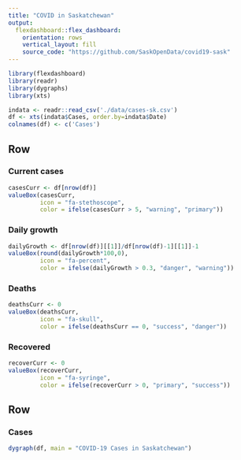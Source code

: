 ```yaml
---
title: "COVID in Saskatchewan"
output: 
  flexdashboard::flex_dashboard:
    orientation: rows
    vertical_layout: fill
    source_code: "https://github.com/SaskOpenData/covid19-sask"
---
```


```r
library(flexdashboard)
library(readr)
library(dygraphs)
library(xts)

indata <- readr::read_csv('./data/cases-sk.csv')
df <- xts(indata$Cases, order.by=indata$Date)
colnames(df) <- c('Cases')
```

Row 
-----------------------------------------------------------------------

### Current cases
```r
casesCurr <- df[nrow(df)]
valueBox(casesCurr, 
         icon = "fa-stethoscope",
         color = ifelse(casesCurr > 5, "warning", "primary"))
```

### Daily growth
```r
dailyGrowth <- df[nrow(df)][[1]]/df[nrow(df)-1][[1]]-1
valueBox(round(dailyGrowth*100,0), 
         icon = "fa-percent",
         color = ifelse(dailyGrowth > 0.3, "danger", "warning"))
```

### Deaths
```r
deathsCurr <- 0
valueBox(deathsCurr, 
         icon = "fa-skull",
         color = ifelse(deathsCurr == 0, "success", "danger"))
```

### Recovered
```r
recoverCurr <- 0
valueBox(recoverCurr, 
         icon = "fa-syringe",
         color = ifelse(recoverCurr > 0, "primary", "success"))
```


Row
-----------------------------------------------------------------------

### Cases

```r
dygraph(df, main = "COVID-19 Cases in Saskatchewan") 
```

